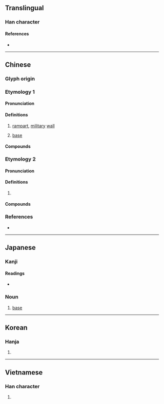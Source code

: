 {{character info/new}}
{{also|垒|塁}}
==Translingual==
{{Han simplified forms|壘|塁|垒}}

===Han character===
{{Han char|rn=32|rad=土|as=15|sn=18|four=60104|canj=WWWG|ids=⿱畾土}}

====References====
* {{Han ref|kx=0241.240|dkj=05574|dj=0481.150|hdz=10498.030|uh=58D8|ud=22744|bh=C253|bd=49747}}

----

==Chinese==

===Glyph origin===
{{Han etym}}

===Etymology 1===
{{zh-forms|s=垒}}

====Pronunciation====
{{zh-pron
|m=lěi
|c=leoi5
|mn=lúi
|mc=y
|oc=y
|cat=n
}}

====Definitions====
{{zh-hanzi}}

# [[rampart]], [[military]] [[wall]]
#: {{zh-x|堡壘|fortress}}
# {{lb|zh|baseball}} [[base]]
#: {{zh-x|全壘打|home run}}
#: {{zh-x|盜壘|to steal a base}}

====Compounds====
{{zh-der|壘壘|堡壘|壘砌|壘塹|壘塊|壘球|地壘|對壘|壁壘|全壘打|壁壘分明|壘窠兒|四郊多壘|壘包|滑壘|營壘|盜壘|深溝堅壘|空中堡壘|本壘|深溝高壘|炮壘|玉壘山|滿壘|溝壘|故壘|關稅壁壘|酒澆壘塊|魁壘|高壘深溝|高壘深塹|高壁深壘|食壘|高壘深壁|跑壘|臨軍對壘|街壘}}

===Etymology 2===
{{zh-forms|s=垒}}

====Pronunciation====
{{zh-pron
|m=lǜ
|c=leot6
|mc=
|oc=
|cat=
}}

====Definitions====
{{zh-hanzi}}

# {{rfdef|zh}}

====Compounds====
{{zh-der|神荼鬱壘|鬱壘|荼壘}}

===References===
* {{R:yue:mfccd}}

----

==Japanese==
{{ja-kanji forms|塁|壘}}

===Kanji===
{{ja-kanji|grade=|rs=土15|shin=塁}}

====Readings====
* {{ja-readings|on=[[るい]] (rui)|kun=[[とりで]] (toride)}}

{{ja-kanjitab|るい|yomi=o}}

===Noun===
{{ja-noun|るい|shin=塁}}

# {{lb|ja|baseball|sort=るい}} [[base]]

----

==Korean==

===Hanja===
{{ko-hanja|hangeul=[[루]], [[유]]|rv=ru, yu|mr=ru, yu}}

# {{defn|lang=ko|sort=土15}}

----

==Vietnamese==

===Han character===
{{vi-hantu|[[luỹ]]|rs=土15}}

# {{defn|lang=vi|sort=土15}}